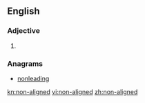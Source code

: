 ==English==

===Adjective===
{{en-adj|pos=[[non]]-[[aligned]]}}

# {{alternative spelling of|[[nonaligned]]}}

===Anagrams===
* [[nonleading#English|nonleading]]

[[kn:non-aligned]]
[[vi:non-aligned]]
[[zh:non-aligned]]